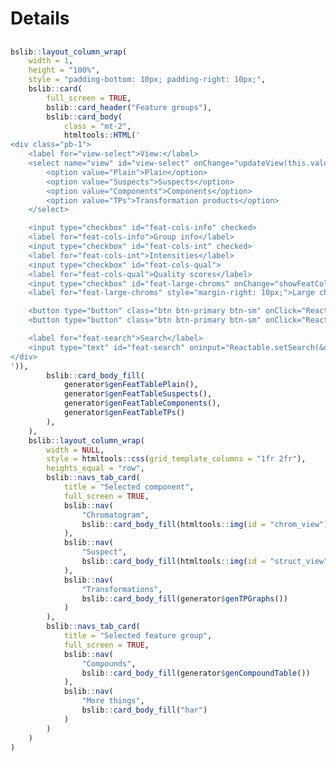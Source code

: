 Details
===

<script>
`r readAllFile(system.file("js", "utils-report-new.js", package = "patRoon"))`
</script>

<style>
/* HACK: to make expander button visible on both dark and light backgrounds */
.rt-expander:after {
    border-top-color: dodgerblue;
}
</style>

##

```r
bslib::layout_column_wrap(
    width = 1,
    height = "100%",
    style = "padding-bottom: 10px; padding-right: 10px;",
    bslib::card(
        full_screen = TRUE,
        bslib::card_header("Feature groups"),
        bslib::card_body(
            class = "mt-2",
            htmltools::HTML('
<div class="pb-1">
    <label for="view-select">View:</label>
    <select name="view" id="view-select" onChange="updateView(this.value)" style="margin-right: 10px; margin-top: 3px;">
        <option value="Plain">Plain</option>
        <option value="Suspects">Suspects</option>
        <option value="Components">Components</option>
        <option value="TPs">Transformation products</option>
    </select>

    <input type="checkbox" id="feat-cols-info" checked>
    <label for="feat-cols-info">Group info</label>
    <input type="checkbox" id="feat-cols-int" checked>
    <label for="feat-cols-int">Intensities</label>
    <input type="checkbox" id="feat-cols-qual">
    <label for="feat-cols-qual">Quality scores</label>
    <input type="checkbox" id="feat-large-chroms" onChange="showFeatCols(&quot;chrom_large&quot;, !this.checked)">
    <label for="feat-large-chroms" style="margin-right: 10px;">Large chromatograms</label>

    <button type="button" class="btn btn-primary btn-sm" onClick="Reactable.downloadDataCSV(&quot;detailsTabPlain&quot;)">Download CSV</button>
    <button type="button" class="btn btn-primary btn-sm" onClick="Reactable.toggleAllRowsExpanded(&quot;detailsTabTPs&quot;)">Expand/collapse</button>

    <label for="feat-search">Search</label>
    <input type="text" id="feat-search" oninput="Reactable.setSearch(&quot;detailsTabPlain&quot;, this.value)">
</div>
')),
        bslib::card_body_fill(
            generator$genFeatTablePlain(),
            generator$genFeatTableSuspects(),
            generator$genFeatTableComponents(),
            generator$genFeatTableTPs()
        ),
    ),
    bslib::layout_column_wrap(
        width = NULL,
        style = htmltools::css(grid_template_columns = "1fr 2fr"),
        heights_equal = "row",
        bslib::navs_tab_card(
            title = "Selected component",
            full_screen = TRUE,
            bslib::nav(
                "Chromatogram",
                bslib::card_body_fill(htmltools::img(id = "chrom_view"))
            ),
            bslib::nav(
                "Suspect",
                bslib::card_body_fill(htmltools::img(id = "struct_view"))
            ),
            bslib::nav(
                "Transformations",
                bslib::card_body_fill(generator$genTPGraphs())
            )
        ),
        bslib::navs_tab_card(
            title = "Selected feature group",
            full_screen = TRUE,
            bslib::nav(
                "Compounds",
                bslib::card_body_fill(generator$genCompoundTable())
            ),
            bslib::nav(
                "More things",
                bslib::card_body_fill("har")
            )
        )
    )
)
```
